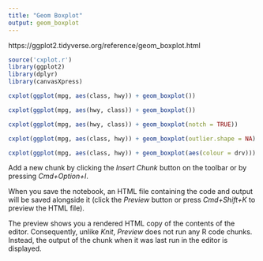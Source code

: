 ```yaml
---
title: "Geom Boxplot"
output: geom_boxplot
---
```


 https://ggplot2.tidyverse.org/reference/geom_boxplot.html

```r
source('cxplot.r')
library(ggplot2)
library(dplyr)
library(canvasXpress)
``` 

```r
cxplot(ggplot(mpg, aes(class, hwy)) + geom_boxplot())
```

```r
cxplot(ggplot(mpg, aes(hwy, class)) + geom_boxplot())
```

```r
cxplot(ggplot(mpg, aes(hwy, class)) + geom_boxplot(notch = TRUE))
```

```r
cxplot(ggplot(mpg, aes(class, hwy)) + geom_boxplot(outlier.shape = NA) + geom_jitter(width = 0.2))
```

```r
cxplot(ggplot(mpg, aes(class, hwy)) + geom_boxplot(aes(colour = drv)))
```

Add a new chunk by clicking the *Insert Chunk* button on the toolbar or by pressing *Cmd+Option+I*.

When you save the notebook, an HTML file containing the code and output will be saved alongside it (click the *Preview* button or press *Cmd+Shift+K* to preview the HTML file). 

The preview shows you a rendered HTML copy of the contents of the editor. Consequently, unlike *Knit*, *Preview* does not run any R code chunks. Instead, the output of the chunk when it was last run in the editor is displayed.

